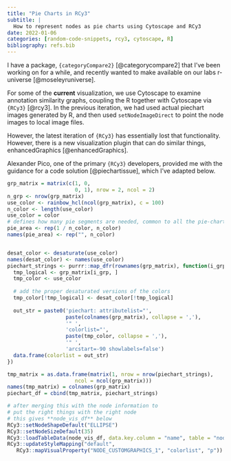```yaml
---
title: "Pie Charts in RCy3"
subtitle: |
  How to represent nodes as pie charts using Cytoscape and RCy3
date: 2022-01-06
categories: [random-code-snippets, rcy3, cytoscape, R]
bibliography: refs.bib
---
```



I have a package, `{categoryCompare2}` [@categorycompare2] that I've been working on for a while, and recently wanted to make available on our labs r-universe [@moseleyruniverse].

For some of the **current** visualization, we use Cytoscape to examine annotation similarity graphs, coupling the R together with Cytoscape via `{RCy3}` [@rcy3].
In the previous iteration, we had used actual piechart images generated by R, and then used `setNodeImageDirect` to point the node images to local image files.

However, the latest iteration of `{RCy3}` has essentially lost that functionality.
However, there is a new visualization plugin that can do similar things, enhancedGraphics [@enhancedGraphics].

Alexander Pico, one of the primary `{RCy3}` developers, provided me with the guidance for a code solution [@piechartissue], which I've adapted below.

```r
grp_matrix = matrix(c(1, 0,
                      0, 1), nrow = 2, ncol = 2)
n_grp <- nrow(grp_matrix)
use_color <- rainbow_hcl(ncol(grp_matrix), c = 100)
n_color <- length(use_color)
use_color = color
# defines how many pie segments are needed, common to all the pie-charts
pie_area <- rep(1 / n_color, n_color)
names(pie_area) <- rep("", n_color)


desat_color <- desaturate(use_color)
names(desat_color) <- names(use_color)
piechart_strings <- purrr::map_dfr(rownames(grp_matrix), function(i_grp){
  tmp_logical <- grp_matrix[i_grp, ]
  tmp_color <- use_color
    
  # add the proper desaturated versions of the colors
  tmp_color[!tmp_logical] <- desat_color[!tmp_logical]
    
  out_str = paste0('piechart: attributelist="',
                   paste(colnames(grp_matrix), collapse = ','),
                   '" ',
                   'colorlist="',
                   paste(tmp_color, collapse = ','),
                   '" ',
                   'arcstart=-90 showlabels=false')
  data.frame(colorlist = out_str)
})

tmp_matrix = as.data.frame(matrix(1, nrow = nrow(piechart_strings),
                      ncol = ncol(grp_matrix)))
names(tmp_matrix) = colnames(grp_matrix) 
piechart_df = cbind(tmp_matrix, piechart_strings)

# after merging this with the node information to
# put the right things with the right node
# this gives **node_vis_df** below
RCy3::setNodeShapeDefault("ELLIPSE")
RCy3::setNodeSizeDefault(35)
RCy3::loadTableData(node_vis_df, data.key.column = "name", table = "node", table.key.column = "name")
RCy3::updateStyleMapping("default",
   RCy3::mapVisualProperty("NODE_CUSTOMGRAPHICS_1", "colorlist", "p"))
```
